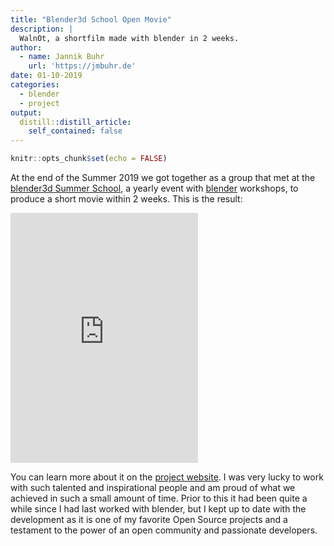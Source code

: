 ```yaml
---
title: "Blender3d School Open Movie"
description: |
  WalnOt, a shortfilm made with blender in 2 weeks.
author:
  - name: Jannik Buhr
    url: 'https://jmbuhr.de'
date: 01-10-2019
categories:
  - blender
  - project
output:
  distill::distill_article:
    self_contained: false
---
```


```r
knitr::opts_chunk$set(echo = FALSE)
```

At the end of the Summer 2019 we got together as a group that met at the [blender3d Summer School](https://blender3dschool.de/), a yearly event with [blender](https://www.blender.org/) workshops, to produce a short movie within 2 weeks.
This is the result:

```{=html}
<iframe height="400" src="https://www.youtube.com/embed//rEashI7hw6A" frameborder="0" allow="accelerometer; autoplay; clipboard-write;
encrypted-media; gyroscope; picture-in-picture" allowfullscreen>
</iframe>
```

You can learn more about it on the [project website](https://blender3dschool.de/).
I was very lucky to work with such talented and inspirational people and am proud of what we achieved in such a small amount of time.
Prior to this it had been quite a while since I had last worked with blender, but I kept up to date with the development as it is one of my favorite Open Source projects and a testament to the power of an open community and passionate developers.

